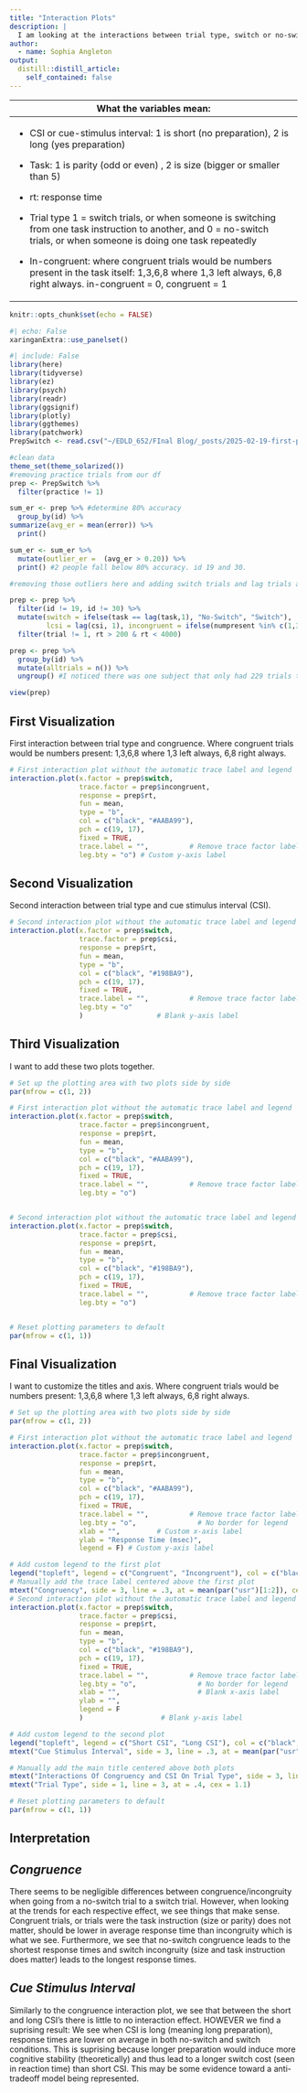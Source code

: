 ```yaml
---
title: "Interaction Plots"
description: |
  I am looking at the interactions between trial type, switch or no-switch, and two main effect variables, the cue stimulus interval (CSI) of the trial or the congruency of the trial. 
author:
  - name: Sophia Angleton
output:
  distill::distill_article:
    self_contained: false
---
```


+-----------------------------------------------------------------------------------------------------------------------------------------------------------------------------+
| What the variables mean:                                                                                                                                                    |
+=============================================================================================================================================================================+
| -   CSI or cue-stimulus interval: 1 is short (no preparation), 2 is long (yes preparation)                                                                                  |
|                                                                                                                                                                             |
| -   Task: 1 is parity (odd or even) , 2 is size (bigger or smaller than 5)                                                                                                  |
|                                                                                                                                                                             |
| -   rt: response time                                                                                                                                                       |
|                                                                                                                                                                             |
| -   Trial type 1 = switch trials, or when someone is switching from one task instruction to another, and 0 = no-switch trials, or when someone is doing one task repeatedly |
|                                                                                                                                                                             |
| -   In-congruent: where congruent trials would be numbers present in the task itself: 1,3,6,8 where 1,3 left always, 6,8 right always. in-congruent = 0, congruent = 1      |
+-----------------------------------------------------------------------------------------------------------------------------------------------------------------------------+

```r
knitr::opts_chunk$set(echo = FALSE)
```

```r
#| echo: False
xaringanExtra::use_panelset()
```

```r
#| include: False
library(here)
library(tidyverse)
library(ez)
library(psych)
library(readr)
library(ggsignif)
library(plotly)
library(ggthemes)
library(patchwork)
PrepSwitch <- read.csv("~/EDLD_652/FInal Blog/_posts/2025-02-19-first-post/PrepSwitch.csv")

#clean data 
theme_set(theme_solarized())
#removing practice trials from our df
prep <- PrepSwitch %>% 
  filter(practice != 1)

sum_er <- prep %>% #determine 80% accuracy 
  group_by(id) %>% 
summarize(avg_er = mean(error)) %>% 
  print()

sum_er <- sum_er %>% 
  mutate(outlier_er =  (avg_er > 0.20)) %>% 
  print() #2 people fall below 80% accuracy. id 19 and 30. 

#removing those outliers here and adding switch trials and lag trials and incongruencies. 

prep <- prep %>% 
  filter(id != 19, id != 30) %>% 
  mutate(switch = ifelse(task == lag(task,1), "No-Switch", "Switch"), 
         lcsi = lag(csi, 1), incongruent = ifelse(numpresent %in% c(1,3,6,8), 0, 1), lincongruent = lag(incongruent,1), lerror = lag(error, 1), lrt = lag(rt, 1)) %>%#lag looks at trial before, need to filter out the first of each block bc nothing to compare
  filter(trial != 1, rt > 200 & rt < 4000)

prep <- prep %>% 
  group_by(id) %>% 
  mutate(alltrials = n()) %>% 
  ungroup() #I noticed there was one subject that only had 229 trials total...

view(prep)

```

::::::: panelset
::: panel
## First Visualization {.pannel-name}

First interaction between trial type and congruence. Where congruent trials would be numbers present: 1,3,6,8 where 1,3 left always, 6,8 right always.

```r
# First interaction plot without the automatic trace label and legend
interaction.plot(x.factor = prep$switch,
                 trace.factor = prep$incongruent,
                 response = prep$rt,
                 fun = mean,
                 type = "b",
                 col = c("black", "#AABA99"),
                 pch = c(19, 17),
                 fixed = TRUE,
                 trace.label = "",          # Remove trace factor label
                 leg.bty = "o") # Custom y-axis label
```
:::

::: panel
## Second Visualization {.pannel-name}

Second interaction between trial type and cue stimulus interval (CSI).

```r
# Second interaction plot without the automatic trace label and legend
interaction.plot(x.factor = prep$switch,
                 trace.factor = prep$csi,
                 response = prep$rt,
                 fun = mean,
                 type = "b",
                 col = c("black", "#198BA9"),
                 pch = c(19, 17),
                 fixed = TRUE,
                 trace.label = "",          # Remove trace factor label
                 leg.bty = "o" 
                 )                  # Blank y-axis label
```
:::

::: panel
## Third Visualization {.pannel-name}

I want to add these two plots together.

```r
# Set up the plotting area with two plots side by side
par(mfrow = c(1, 2))

# First interaction plot without the automatic trace label and legend
interaction.plot(x.factor = prep$switch,
                 trace.factor = prep$incongruent,
                 response = prep$rt,
                 fun = mean,
                 type = "b",
                 col = c("black", "#AABA99"),
                 pch = c(19, 17),
                 fixed = TRUE,
                 trace.label = "",          # Remove trace factor label
                 leg.bty = "o") 


# Second interaction plot without the automatic trace label and legend
interaction.plot(x.factor = prep$switch,
                 trace.factor = prep$csi,
                 response = prep$rt,
                 fun = mean,
                 type = "b",
                 col = c("black", "#198BA9"),
                 pch = c(19, 17),
                 fixed = TRUE,
                 trace.label = "",          # Remove trace factor label
                 leg.bty = "o")                   


# Reset plotting parameters to default
par(mfrow = c(1, 1))
```
:::

::: panel
## Final Visualization {.pannel-name}

I want to customize the titles and axis. Where congruent trials would be numbers present: 1,3,6,8 where 1,3 left always, 6,8 right always.

```r
# Set up the plotting area with two plots side by side
par(mfrow = c(1, 2))

# First interaction plot without the automatic trace label and legend
interaction.plot(x.factor = prep$switch,
                 trace.factor = prep$incongruent,
                 response = prep$rt,
                 fun = mean,
                 type = "b",
                 col = c("black", "#AABA99"),
                 pch = c(19, 17),
                 fixed = TRUE,
                 trace.label = "",          # Remove trace factor label
                 leg.bty = "o",               # No border for legend
                 xlab = "",         # Custom x-axis label
                 ylab = "Response Time (msec)", 
                 legend = F) # Custom y-axis label

# Add custom legend to the first plot
legend("topleft", legend = c("Congruent", "Incongruent"), col = c("black", "#AABA99"), pch = c(19, 17), bty = "o", cex = .7)
# Manually add the trace label centered above the first plot
mtext("Congruency", side = 3, line = .3, at = mean(par("usr")[1:2]), cex = .9)
# Second interaction plot without the automatic trace label and legend
interaction.plot(x.factor = prep$switch,
                 trace.factor = prep$csi,
                 response = prep$rt,
                 fun = mean,
                 type = "b",
                 col = c("black", "#198BA9"),
                 pch = c(19, 17),
                 fixed = TRUE,
                 trace.label = "",          # Remove trace factor label
                 leg.bty = "o",               # No border for legend
                 xlab = "",                   # Blank x-axis label
                 ylab = "", 
                 legend = F
                 )                   # Blank y-axis label

# Add custom legend to the second plot
legend("topleft", legend = c("Short CSI", "Long CSI"), col = c("black", "#198BA9"), pch = c(19, 17), bty = "o", cex = .7)
mtext("Cue Stimulus Interval", side = 3, line = .3, at = mean(par("usr")[1:2]), cex = .9)

# Manually add the main title centered above both plots
mtext("Interactions Of Congruency and CSI On Trial Type", side = 3, line = 2, at = .4, cex = 1.5)
mtext("Trial Type", side = 1, line = 3, at = .4, cex = 1.1)

# Reset plotting parameters to default
par(mfrow = c(1, 1))
```
:::
:::::::

## Interpretation

::::: panelset
::: panel
## *Congruence* {.pannel-name}

There seems to be negligible differences between congruence/incongruity when going from a no-switch trial to a switch trial. However, when looking at the trends for each respective effect, we see things that make sense. Congruent trials, or trials were the task instruction (size or parity) does not matter, should be lower in average response time than incongruity which is what we see. Furthermore, we see that no-switch congruence leads to the shortest response times and switch incongruity (size and task instruction does matter) leads to the longest response times.
:::

::: panel
## *Cue Stimulus Interval* {.pannel-name}

Similarly to the congruence interaction plot, we see that between the short and long CSI's there is little to no interaction effect. HOWEVER we find a suprising result: We see when CSI is long (meaning long preparation), response times are lower on average in both no-switch and switch conditions. This is suprising because longer preparation would induce more cognitive stability (theoretically) and thus lead to a longer switch cost (seen in reaction time) than short CSI. This may be some evidence toward a anti-tradeoff model being represented.
:::
:::::
